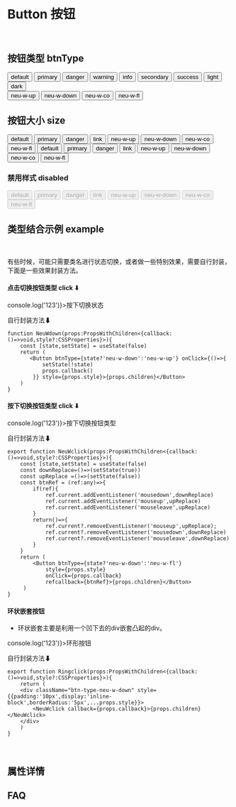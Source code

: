 
<Meta title='组件 |Button ' component={Button} />

<br/>

# Button 按钮
<br/>



## 按钮类型 btnType


<Preview >
  <Story name='按钮类型'>
   <div>
      <Button btnType='default' >default</Button>
      <Button btnType='primary'>primary</Button>
      <Button btnType='danger'>danger</Button>
      <Button btnType='warning'>warning</Button>
      <Button btnType='info'>info</Button>
      <Button btnType='secondary'>secondary</Button>
      <Button btnType='success'>success</Button>
      <Button btnType='light'>light</Button>
      <Button btnType='dark'>dark</Button>
   </div>
  </Story>
</Preview>

<Preview>
  <Story name='neu-white1'>
    <Button btnType='neu-w-up' >neu-w-up</Button>
  </Story>
  <Story name='neu-white2'>
    <Button btnType='neu-w-down'>neu-w-down</Button>
  </Story>
    <Story name='neu-white3'>
    <Button btnType='neu-w-co'>neu-w-co</Button>
  </Story>
    <Story name='neu-white4'>
    <Button btnType='neu-w-fl'>neu-w-fl</Button>
  </Story>
</Preview>

  

<br/>

## 按钮大小 size


<Preview>
  <Story name='default-lg' >
    <Button btnType='default' size='lg' >default</Button>
  </Story>
  <Story name='primary-lg' >
    <Button btnType='primary' size='lg'>primary</Button>
  </Story>
  <Story name='danger-lg'>
    <Button btnType='danger' size='lg'>danger</Button>
  </Story>
   <Story name='link-lg'>
    <Button btnType='link' size='lg'>link</Button>
  </Story>
</Preview>


<Preview>
  <Story name='neu-w-up-lg' >
    <Button btnType='neu-w-up' size='lg' >neu-w-up</Button>
  </Story>
  <Story name='neu-w-down-lg' >
    <Button btnType='neu-w-down' size='lg'>neu-w-down</Button>
  </Story>
  <Story name='neu-w-co-lg'>
    <Button btnType='neu-w-co' size='lg'>neu-w-co</Button>
  </Story>
   <Story name='neu-w-fl-lg'>
    <Button btnType='neu-w-fl' size='lg'>neu-w-fl</Button>
  </Story>
</Preview>


<Preview>
  <Story name='default-sm' >
    <Button btnType='default' size='sm' >default</Button>
  </Story>
  <Story name='primary-sm' >
    <Button btnType='primary' size='sm'>primary</Button>
  </Story>
  <Story name='danger-sm'>
    <Button btnType='danger' size='sm'>danger</Button>
  </Story>
   <Story name='link-sm'>
    <Button btnType='link' size='sm'>link</Button>
  </Story>
</Preview>

<Preview>
  <Story name='neu-w-up-sm' >
    <Button btnType='neu-w-up' size='sm' >neu-w-up</Button>
  </Story>
  <Story name='neu-w-down-sm' >
    <Button btnType='neu-w-down' size='sm'>neu-w-down</Button>
  </Story>
  <Story name='neu-w-co-sm'>
    <Button btnType='neu-w-co' size='sm'>neu-w-co</Button>
  </Story>
   <Story name='neu-w-fl-sm'>
    <Button btnType='neu-w-fl' size='sm'>neu-w-fl</Button>
  </Story>
</Preview>

<br/>


### 禁用样式 disabled


<Preview>
  <Story name='defaultd' >
    <Button btnType='default' disabled >default</Button>
  </Story>
  <Story name='primaryd' >
    <Button btnType='primary' disabled>primary</Button>
  </Story>
  <Story name='dangerd'>
    <Button btnType='danger' disabled>danger</Button>
  </Story>
   <Story name='linkd'>
    <Button btnType='link' disabled>link</Button>
  </Story>
</Preview>

<Preview>
  <Story name='neu-white1d'>
    <Button btnType='neu-w-up' disabled >neu-w-up</Button>
  </Story>
  <Story name='neu-white2d'>
    <Button btnType='neu-w-down' disabled>neu-w-down</Button>
  </Story>
    <Story name='neu-white3d'>
    <Button btnType='neu-w-co' disabled>neu-w-co</Button>
  </Story>
    <Story name='neu-white4d'>
    <Button btnType='neu-w-fl' disabled>neu-w-fl</Button>
  </Story>
</Preview>

  

## 类型结合示例 example
<br/>

有些时候，可能只需要类名进行状态切换，或者做一些特别效果，需要自行封装，下面是一些效果封装方法。

#### 点击切换按钮类型 click ⬇

<Preview>
<Story name='button-example' >
  <NeuWdown  callback={()=>console.log('123')}>按下切换状态</NeuWdown>
</Story>
</Preview>

自行封装方法⬇

```tsx
function NeuWdown(props:PropsWithChildren<{callback:()=>void,style?:CSSProperties}>){
    const [state,setState] = useState(false)
    return (
       <Button btnType={state?'neu-w-down':'neu-w-up'} onClick={()=>{
           setState(!state)
           props.callback()
        }} style={props.style}>{props.children}</Button>
    )
}
```

#### 按下切换按钮类型 click ⬇

<Preview>
<Story name='button-example2' >
  <NeuWclick callback={()=>console.log('123')}>按下切换按钮类型</NeuWclick>
</Story>
</Preview>

自行封装方法⬇

```tsx
export function NeuWclick(props:PropsWithChildren<{callback:()=>void,style?:CSSProperties}>){
    const [state,setState] = useState(false)
    const downReplace=()=>(setState(true))
    const upReplace =()=>(setState(false))
    const btnRef = (ref:any)=>{
        if(ref){
            ref.current.addEventListener('mousedown',downReplace)
            ref.current.addEventListener('mouseup',upReplace)
            ref.current.addEventListener('mouseleave',upReplace)
        }
        return()=>{
            ref.current?.removeEventListener('mouseup',upReplace);
            ref.current?.removeEventListener('mousedown',downReplace)
            ref.current?.removeEventListener('mouseleave',downReplace)
        }
    }
    return (
        <Button btnType={state?'neu-w-down':'neu-w-fl'} 
            style={props.style}
            onClick={props.callback}
            refcallback={btnRef}>{props.children}</Button>
     )
}
```

#### 环状嵌套按钮

- 环状嵌套主要是利用一个凹下去的div嵌套凸起的div。

<Preview>
<Story name='button-example3' >
  <Ringclick callback={()=>console.log('123')}>环形按钮</Ringclick>
</Story>
</Preview>

自行封装方法⬇

```tsx
export function Ringclick(props:PropsWithChildren<{callback:()=>void,style?:CSSProperties}>){
    return (
    <div className="btn-type-neu-w-down" style={{padding:'10px',display:'inline-block',borderRadius:'5px',...props.style}}>
        <NeuWclick callback={props.callback}>{props.children}</NeuWclick>
    </div>
    )
}
```


<br/>

## 属性详情 

<Props of={Button} />

## FAQ
